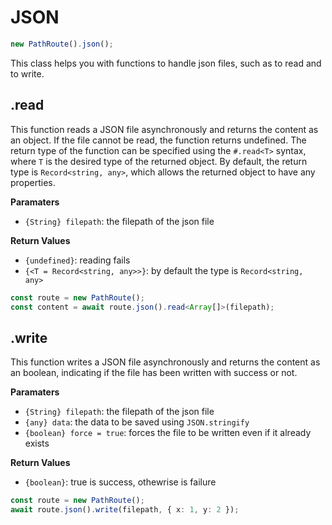 # JSON

```ts
new PathRoute().json();
```

This class helps you with functions to handle json files, such as to read and to write.

## .read

This function reads a JSON file asynchronously and returns the content as an object.
If the file cannot be read, the function returns undefined.
The return type of the function can be specified using the `#.read<T>` syntax,
where `T` is the desired type of the returned object. By default, the return type is
`Record<string, any>`, which allows the returned object to have any properties.

**Paramaters**

-   `{String} filepath`: the filepath of the json file

**Return Values**

-   `{undefined}`: reading fails
-   `{<T = Record<string, any>>}`: by default the type is `Record<string, any>`

```ts
const route = new PathRoute();
const content = await route.json().read<Array[]>(filepath);
```

## .write

This function writes a JSON file asynchronously and returns the content as an boolean, indicating
if the file has been written with success or not.

**Paramaters**

-   `{String} filepath`: the filepath of the json file
-   `{any} data`: the data to be saved using `JSON.stringify`
-   `{boolean} force = true`: forces the file to be written even if it already exists

**Return Values**

-   `{boolean}`: true is success, othewrise is failure

```ts
const route = new PathRoute();
await route.json().write(filepath, { x: 1, y: 2 });
```
